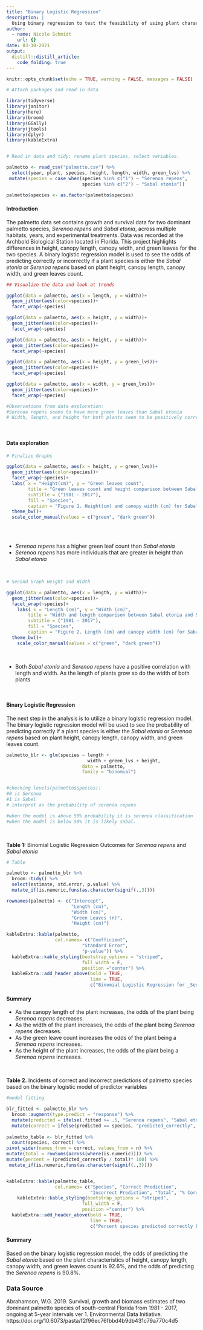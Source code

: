 ```yaml
---
title: "Binary Logistic Regression"
description: |
  Using binary regression to test the feasibility of using plant characteristics to classify palmetto species. 
author:
  - name: Nicole Schmidt
    url: {}
date: 03-10-2021
output:
  distill::distill_article:
    code_folding: true
---
```



```r
knitr::opts_chunk$set(echo = TRUE, warning = FALSE, messages = FALSE)

# Attach packages and read in data

library(tidyverse)
library(janitor)
library(here)
library(broom)
library(GGally)
library(jtools)
library(dplyr)
library(kableExtra)


# Read in data and tidy; rename plant species, select variables.

palmetto <- read_csv("palmetto.csv") %>% 
  select(year, plant, species, height, length, width, green_lvs) %>% 
 mutate(species = case_when(species %in% c("1") ~ "Serenoa repens",
                            species %in% c("2") ~ "Sabal etonia"))

palmetto$species <- as.factor(palmetto$species)

```

#### Introduction
The palmetto data set contains growth and survival data for two dominant palmetto species, _Serenoa repens_ and _Sabal etonia_, across multiple habitats, years, and experimental treatments. Data was recorded at the Archbold Biological Station located in Florida. This project highlights differences in height, canopy length, canopy width, and green leaves for the two species. A binary logistic regression model is used to see the odds of predicting correctly or incorrectly if a plant species is either the _Sabal etonia_ or _Serenoa repens_ based on plant height, canopy length, canopy width, and green leaves count. 


```r

## Visualize the data and look at trends

ggplot(data = palmetto, aes(x = length, y = width))+
  geom_jitter(aes(color=species))+
  facet_wrap(~species)

ggplot(data = palmetto, aes(x = height, y = width))+
  geom_jitter(aes(color=species))+
  facet_wrap(~species)

ggplot(data = palmetto, aes(x = height, y = width))+
  geom_jitter(aes(color=species))+
  facet_wrap(~species)

ggplot(data = palmetto, aes(x = height, y = green_lvs))+
  geom_jitter(aes(color=species))+
  facet_wrap(~species)

ggplot(data = palmetto, aes(x = width, y = green_lvs))+
  geom_jitter(aes(color=species))+
  facet_wrap(~species)

#Observations from data exploration:
#Serenoa repens seems to have more green leaves than Sabal etonia
# Width, length, and height for both plants seem to be positively correlated

```
<br>

#### Data exploration 

```r
# Finalize Graphs

ggplot(data = palmetto, aes(x = height, y = green_lvs))+
  geom_jitter(aes(color=species))+
  facet_wrap(~species)+
  labs( x = "Height(cm)", y = "Green leaves count", 
        title = "Green leaves count and height comparison between Sabal etonia and Serenoa repens",
        subtitle = ("1981 - 2017"),
        fill = "Species",
        caption = "Figure 1. Height(cm) and canopy width (cm) for Sabal Etonia and Serenoa repens")+
  theme_bw()+
  scale_color_manual(values = c("green", "dark green"))
  

```
<br>

- _Serenoa repens_ has a higher green leaf count than _Sabal etonia_
- _Serenoa repens_ has more individuals that are greater in height than _Sabal etonia_ 

<br>


```r

# Second Graph Height and Width 

ggplot(data = palmetto, aes(x = length, y = width))+
  geom_jitter(aes(color=species))+
  facet_wrap(~species)+
    labs( x = "Length (cm)", y = "Width (cm)", 
        title = "Width and length comparison between Sabal etonia and Serenoa repens",
        subtitle = ("1981 - 2017"),
        fill = "Species",
        caption = "Figure 2. Length (cm) and canopy width (cm) for Sabal etonia and Serenoa repens")+
  theme_bw()+
    scale_color_manual(values = c("green", "dark green"))

```
<br>

- Both _Sabal etonia_ and _Serenoa repens_ have a positive correlation with length and width. As the length of plants grow so do the width of both plants 

<br>


#### Binary Logistic Regression 

The next step in the analysis is to utilize a binary logistic regression model. The binary logistic regression model will be used to see the probability of predicting correctly if a plant species is either the _Sabal etonia_ or _Serenoa repens_ based on plant height, canopy length, canopy width, and green leaves count. 
 
```r

palmetto_blr <- glm(species ~ length + 
                              width + green_lvs + height, 
                            data = palmetto,
                            family = "binomial")


#checking levels(palmetto$species):
#0 is Serenoa
#1 is Sabel
# interpret as the probability of serenoa repens

#when the model is above 50% probability it is serenoa classification
#when the model is below 50% it is likely sabal. 

```
<br>

**Table 1:** Binomial Logistic Regression Outcomes for _Serenoa repens_ and _Sabal etonia_
```r
# Table 

palmetto <- palmetto_blr %>% 
  broom::tidy() %>% 
  select(estimate, std.error, p.value) %>% 
  mutate_if(is.numeric,funs(as.character(signif(.,3))))

rownames(palmetto) <- c("Intercept",
                        "Length (cm)",
                        "Width (cm)",
                        "Green Leaves (n)",
                        "Height (cm)")

kableExtra::kable(palmetto,
                  col.names= c("Coefficient",
                            "Standard Error",
                            "p-value")) %>% 
  kableExtra::kable_styling(bootstrap_options = "striped",
                            full_width = F,
                            position ="center") %>% 
  kableExtra::add_header_above(bold = TRUE,
                               line = TRUE,
                               c("Binomial Logistic Regression for _Serenoa repens_, and _Sabal etonia_" = 4))


```
#### Summary

- As the canopy length of the plant increases, the odds of the plant being _Serenoa repens_ decreases. 
- As the width of the plant increases, the odds of the plant being _Serenoa repens_ decreases.
- As the green leave count increases the odds of the plant being a _Serenoa repens_ increases.
- As the height of the plant increases, the odds of the plant being a _Serenoa repens_ increases. 


<br>

**Table 2.** Incidents of correct and incorrect predictions of palmetto species based on the binary logistic model of predictor variables
```r
#model fitting 

blr_fitted <- palmetto_blr %>% 
  broom::augment(type.predict = "response") %>% 
  mutate(predicted = ifelse(.fitted >= .5, "Serenoa repens", "Sabal etonia")) %>% 
  mutate(correct = ifelse(predicted == species, "predicted_correctly", "predicted_incorrectly"))
  
palmetto_table <- blr_fitted %>% 
  count(species, correct) %>% 
pivot_wider(names_from = correct, values_from = n) %>% 
mutate(total = rowSums(across(where(is.numeric)))) %>%
mutate(percent = (predicted_correctly / total)* 100) %>%
 mutate_if(is.numeric,funs(as.character(signif(.,3))))


kableExtra::kable(palmetto_table,
                  col.names= c("Species", "Correct Prediction",
                               "Incorrect Prediction", "Total", "% Correct")) %>% 
    kableExtra::kable_styling(bootstrap_options = "striped",
                            full_width = F,
                            position ="center") %>% 
  kableExtra::add_header_above(bold = TRUE,
                               line = TRUE,
                               c("Percent species predicted correctly by binary logistic regression model" = 5))


```
#### Summary 
Based on the binary logistic regression model, the odds of predicting the _Sabal etonia_ based on the plant characteristics of height, canopy length, canopy width, and green leaves count is 92.6%, and the odds of predicting the _Serenoa repens_ is 90.8%.


### Data Source
Abrahamson, W.G. 2019. Survival, growth and biomass estimates of two dominant palmetto species of south-central Florida from 1981 - 2017, ongoing at 5-year intervals ver 1. Environmental Data Initiative. https://doi.org/10.6073/pasta/f2f96ec76fbbd4b9db431c79a770c4d5
